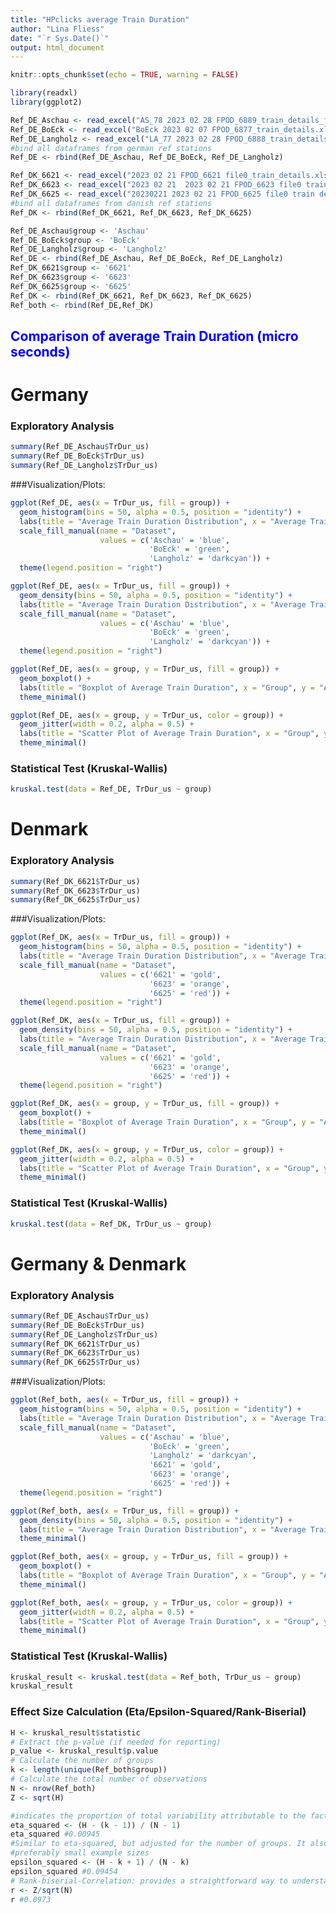 ```yaml
---
title: "HPclicks average Train Duration"
author: "Lina Fliess"
date: "`r Sys.Date()`"
output: html_document
---
```


```r
knitr::opts_chunk$set(echo = TRUE, warning = FALSE)
```

```r
library(readxl)
library(ggplot2)
```

```r
Ref_DE_Aschau <- read_excel("AS_78 2023 02 28 FPOD_6889_train_details_filtered.xlsx")
Ref_DE_BoEck <- read_excel("BoEck 2023 02 07 FPOD_6877_train_details.xlsx")
Ref_DE_Langholz <- read_excel("LA_77 2023 02 28 FPOD_6888_train_details_filtered.xlsx")
#bind all dataframes from german ref stations
Ref_DE <- rbind(Ref_DE_Aschau, Ref_DE_BoEck, Ref_DE_Langholz)
```

```r
Ref_DK_6621 <- read_excel("2023 02 21 FPOD_6621 file0_train_details.xlsx")
Ref_DK_6623 <- read_excel("2023 02 21  2023 02 21 FPOD_6623 file0 train details.xlsx")
Ref_DK_6625 <- read_excel("20230221 2023 02 21 FPOD_6625 file0 train details.xlsx")
#bind all dataframes from danish ref stations
Ref_DK <- rbind(Ref_DK_6621, Ref_DK_6623, Ref_DK_6625)
```

```r
Ref_DE_Aschau$group <- 'Aschau'
Ref_DE_BoEck$group <- 'BoEck'
Ref_DE_Langholz$group <- 'Langholz'
Ref_DE <- rbind(Ref_DE_Aschau, Ref_DE_BoEck, Ref_DE_Langholz)
Ref_DK_6621$group <- '6621'
Ref_DK_6623$group <- '6623'
Ref_DK_6625$group <- '6625'
Ref_DK <- rbind(Ref_DK_6621, Ref_DK_6623, Ref_DK_6625)
Ref_both <- rbind(Ref_DE,Ref_DK)
```

## <span style="color:blue">Comparison of average Train Duration (micro seconds) </span>###

# Germany

### Exploratory Analysis

```r
summary(Ref_DE_Aschau$TrDur_us)
summary(Ref_DE_BoEck$TrDur_us)
summary(Ref_DE_Langholz$TrDur_us)
```

###Visualization/Plots:

```r
ggplot(Ref_DE, aes(x = TrDur_us, fill = group)) +
  geom_histogram(bins = 50, alpha = 0.5, position = "identity") +
  labs(title = "Average Train Duration Distribution", x = "Average Train Duration", y = "Count") +
  scale_fill_manual(name = "Dataset", 
                    values = c('Aschau' = 'blue',
                               'BoEck' = 'green',
                               'Langholz' = 'darkcyan')) +
  theme(legend.position = "right")
```


```r
ggplot(Ref_DE, aes(x = TrDur_us, fill = group)) +
  geom_density(bins = 50, alpha = 0.5, position = "identity") +
  labs(title = "Average Train Duration Distribution", x = "Average Train Duration", y = "Count") +
  scale_fill_manual(name = "Dataset", 
                    values = c('Aschau' = 'blue',
                               'BoEck' = 'green',
                               'Langholz' = 'darkcyan')) +
  theme(legend.position = "right")
```

```r
ggplot(Ref_DE, aes(x = group, y = TrDur_us, fill = group)) +
  geom_boxplot() +
  labs(title = "Boxplot of Average Train Duration", x = "Group", y = "Average Train Duration") +
  theme_minimal()
```

```r
ggplot(Ref_DE, aes(x = group, y = TrDur_us, color = group)) +
  geom_jitter(width = 0.2, alpha = 0.5) +
  labs(title = "Scatter Plot of Average Train Duration", x = "Group", y = "Average Train Duration") +
  theme_minimal()
```

### Statistical Test (Kruskal-Wallis)

```r
kruskal.test(data = Ref_DE, TrDur_us ~ group)
```

# Denmark

### Exploratory Analysis

```r
summary(Ref_DK_6621$TrDur_us)
summary(Ref_DK_6623$TrDur_us)
summary(Ref_DK_6625$TrDur_us)
```

###Visualization/Plots:

```r
ggplot(Ref_DK, aes(x = TrDur_us, fill = group)) +
  geom_histogram(bins = 50, alpha = 0.5, position = "identity") +
  labs(title = "Average Train Duration Distribution", x = "Average Train Duration", y = "Count") +
  scale_fill_manual(name = "Dataset", 
                    values = c('6621' = 'gold', 
                               '6623' = 'orange', 
                               '6625' = 'red')) +
  theme(legend.position = "right")
```

```r
ggplot(Ref_DK, aes(x = TrDur_us, fill = group)) +
  geom_density(bins = 50, alpha = 0.5, position = "identity") +
  labs(title = "Average Train Duration Distribution", x = "Average Train Duration", y = "Count") +
  scale_fill_manual(name = "Dataset", 
                    values = c('6621' = 'gold', 
                               '6623' = 'orange', 
                               '6625' = 'red')) +
  theme(legend.position = "right")
```

```r
ggplot(Ref_DK, aes(x = group, y = TrDur_us, fill = group)) +
  geom_boxplot() +
  labs(title = "Boxplot of Average Train Duration", x = "Group", y = "Average Train Duration") +
  theme_minimal()
```

```r
ggplot(Ref_DK, aes(x = group, y = TrDur_us, color = group)) +
  geom_jitter(width = 0.2, alpha = 0.5) +
  labs(title = "Scatter Plot of Average Train Duration", x = "Group", y = "Average Train Duration") +
  theme_minimal()
```

### Statistical Test (Kruskal-Wallis)

```r
kruskal.test(data = Ref_DK, TrDur_us ~ group)
```

# Germany & Denmark

### Exploratory Analysis

```r
summary(Ref_DE_Aschau$TrDur_us)
summary(Ref_DE_BoEck$TrDur_us)
summary(Ref_DE_Langholz$TrDur_us)
summary(Ref_DK_6621$TrDur_us)
summary(Ref_DK_6623$TrDur_us)
summary(Ref_DK_6625$TrDur_us)
```

###Visualization/Plots:

```r
ggplot(Ref_both, aes(x = TrDur_us, fill = group)) +
  geom_histogram(bins = 50, alpha = 0.5, position = "identity") +
  labs(title = "Average Train Duration Distribution", x = "Average Train Duration", y = "Count") +
  scale_fill_manual(name = "Dataset", 
                    values = c('Aschau' = 'blue',
                               'BoEck' = 'green',
                               'Langholz' = 'darkcyan',
                               '6621' = 'gold', 
                               '6623' = 'orange', 
                               '6625' = 'red')) +
  theme(legend.position = "right")
```

```r
ggplot(Ref_both, aes(x = TrDur_us, fill = group)) +
  geom_density(bins = 50, alpha = 0.5, position = "identity") +
  labs(title = "Average Train Duration Distribution", x = "Average Train Duration", y = "Count") +
  theme_minimal()
```

```r
ggplot(Ref_both, aes(x = group, y = TrDur_us, fill = group)) +
  geom_boxplot() +
  labs(title = "Boxplot of Average Train Duration", x = "Group", y = "Average Train Duration") +
  theme_minimal()
```

```r
ggplot(Ref_both, aes(x = group, y = TrDur_us, color = group)) +
  geom_jitter(width = 0.2, alpha = 0.5) +
  labs(title = "Scatter Plot of Average Train Duration", x = "Group", y = "Average Train Duration") +
  theme_minimal()
```

### Statistical Test (Kruskal-Wallis)

```r
kruskal_result <- kruskal.test(data = Ref_both, TrDur_us ~ group)
kruskal_result
```

### Effect Size Calculation (Eta/Epsilon-Squared/Rank-Biserial)

```r
H <- kruskal_result$statistic
# Extract the p-value (if needed for reporting)
p_value <- kruskal_result$p.value
# Calculate the number of groups
k <- length(unique(Ref_both$group))
# Calculate the total number of observations
N <- nrow(Ref_both)
Z <- sqrt(H)

#indicates the proportion of total variability attributable to the factor. Values range from 0 to 1, with higher values indicating a larger effect.
eta_squared <- (H - (k - 1)) / (N - 1)
eta_squared #0.00945
#Similar to eta-squared, but adjusted for the number of groups. It also ranges from 0 to 1
#preferably small example sizes 
epsilon_squared <- (H - k + 1) / (N - k)
epsilon_squared #0.09454
# Rank-biserial-Correlation: provides a straightforward way to understand the effect size in terms of the standard normal distribution. An effect size of r around 0.1 is considered small, around 0.3 is medium, and around 0.5 is large.
r <- Z/sqrt(N)
r #0.0973
```
